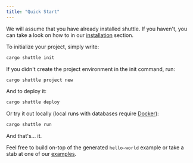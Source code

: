 ```yaml
---
title: "Quick Start"
---
```


We will assume that you have already installed shuttle. If you haven't, you can
take a look on how to in our [installation](installation) section.

To initialize your project, simply write:

```sh
cargo shuttle init
```

If you didn't create the project environment in the init command, run:

```sh
cargo shuttle project new
```

And to deploy it:

```sh
cargo shuttle deploy
```

Or try it out locally (local runs with databases require [Docker](https://docs.docker.com/get-docker/)):
```sh
cargo shuttle run
```
And that's... it.

Feel free to build on-top of the generated `hello-world` example or take a stab
at one of our [examples](../examples/axum).
